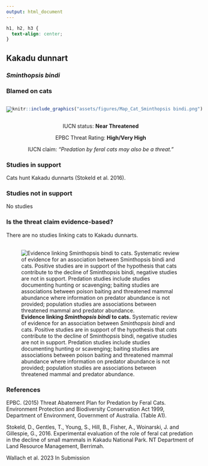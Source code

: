 ```yaml
---
output: html_document
---
```

```css
h1, h2, h3 {
  text-align: center;
}
```

## **Kakadu dunnart**
### *Sminthopsis bindi*
### Blamed on cats

:::: {style="display: flex;"}

[![](assets/photos/Sminthopsis bindi.png)](https://www.inaturalist.org/photos/139683732?size=original)

::: {}

:::

::: {}
  ```r
  knitr::include_graphics("assets/figures/Map_Cat_Sminthopsis bindi.png")
  ```
:::

::::
<center>
IUCN status: **Near Threatened**

EPBC Threat Rating: **High/Very High**

IUCN claim: *"Predation by feral cats may also be a threat."*

</center>

### Studies in support

Cats hunt Kakadu dunnarts (Stokeld et al. 2016).

### Studies not in support

No studies

### Is the threat claim evidence-based?

There are no studies linking cats to Kakadu dunnarts.
<br>
<br>

![**Evidence linking *Sminthopsis bindi* to cats.** Systematic review of evidence for an association between *Sminthopsis bindi* and cats. Positive studies are in support of the hypothesis that *cats* contribute to the decline of Sminthopsis bindi, negative studies are not in support. Predation studies include studies documenting hunting or scavenging; baiting studies are associations between poison baiting and threatened mammal abundance where information on predator abundance is not provided; population studies are associations between threatened mammal and predator abundance.](assets/figures/Main_Evidence_Cat_Sminthopsis bindi.png)

### References

EPBC. (2015) Threat Abatement Plan for Predation by Feral Cats. Environment Protection and Biodiversity Conservation Act 1999, Department of Environment, Government of Australia. (Table A1).

Stokeld, D., Gentles, T., Young, S., Hill, B., Fisher, A., Woinarski, J. and Gillespie, G., 2016. Experimental evaluation of the role of feral cat predation in the decline of small mammals in Kakadu National Park. NT Department of Land Resource Management, Berrimah.

Wallach et al. 2023 In Submission

